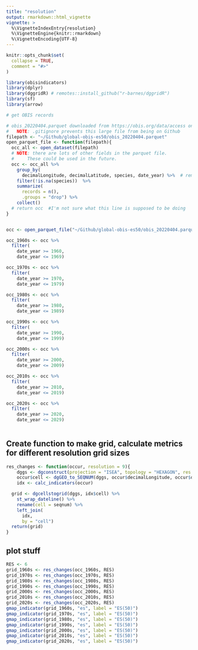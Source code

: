 ```yaml
---
title: "resolution"
output: rmarkdown::html_vignette
vignette: >
  %\VignetteIndexEntry{resolution}
  %\VignetteEngine{knitr::rmarkdown}
  %\VignetteEncoding{UTF-8}
---
```


```r
knitr::opts_chunk$set(
  collapse = TRUE,
  comment = "#>"
)
```

```r
library(obisindicators)
library(dplyr)
library(dggridR) # remotes::install_github("r-barnes/dggridR")
library(sf)
library(arrow)
```

```r
# get OBIS records

# obis_20220404.parquet downloaded from https://obis.org/data/access on 2022-04-26
#   NOTE: .gitignore prevents this large file from being on Github
filepath <- "~/Github/global-obis-es50/obis_20220404.parquet"
open_parquet_file <- function(filepath){
  occ_all <- open_dataset(filepath)
  # NOTE: there are lots of other fields in the parquet file.
  #     These could be used in the future.
  occ <- occ_all %>%
    group_by(
      decimalLongitude, decimalLatitude, species, date_year) %>%  # remove duplicate rows
    filter(!is.na(species))  %>%
    summarize(
      records = n(),
      .groups = "drop") %>%
    collect()
  # return occ  #I'm not sure what this line is supposed to be doing
}


occ <- open_parquet_file("~/Github/global-obis-es50/obis_20220404.parquet")

occ_1960s <- occ %>%
  filter(
    date_year >= 1960,
    date_year <= 1969)

occ_1970s <- occ %>%
  filter(
    date_year >= 1970,
    date_year <= 1979)

occ_1980s <- occ %>%
  filter(
    date_year >= 1980,
    date_year <= 1989)

occ_1990s <- occ %>%
  filter(
    date_year >= 1990,
    date_year <= 1999)

occ_2000s <- occ %>%
  filter(
    date_year >= 2000,
    date_year <= 2009)

occ_2010s <- occ %>%
  filter(
    date_year >= 2010,
    date_year <= 2019) 

occ_2020s <- occ %>%
  filter(
    date_year >= 2020,
    date_year <= 2029) 
    
```

## Create function to make grid, calculate metrics for different resolution grid sizes

```r
res_changes <- function(occur, resolution = 9){
    dggs <- dgconstruct(projection = "ISEA", topology = "HEXAGON", res = resolution)
    occur$cell <- dgGEO_to_SEQNUM(dggs, occur$decimalLongitude, occur$decimalLatitude)[["seqnum"]]
    idx <- calc_indicators(occur)

  grid <- dgcellstogrid(dggs, idx$cell) %>%
    st_wrap_dateline() %>%
    rename(cell = seqnum) %>%
    left_join(
      idx,
      by = "cell")
  return(grid)
}
```

## plot stuff
```r
RES <- 6
grid_1960s <- res_changes(occ_1960s, RES)
grid_1970s <- res_changes(occ_1970s, RES)
grid_1980s <- res_changes(occ_1980s, RES)
grid_1990s <- res_changes(occ_1990s, RES)
grid_2000s <- res_changes(occ_2000s, RES)
grid_2010s <- res_changes(occ_2010s, RES)
grid_2020s <- res_changes(occ_2020s, RES)
gmap_indicator(grid_1960s, "es", label = "ES(50)")
gmap_indicator(grid_1970s, "es", label = "ES(50)")
gmap_indicator(grid_1980s, "es", label = "ES(50)")
gmap_indicator(grid_1990s, "es", label = "ES(50)")
gmap_indicator(grid_2000s, "es", label = "ES(50)")
gmap_indicator(grid_2010s, "es", label = "ES(50)")
gmap_indicator(grid_2020s, "es", label = "ES(50)")
```
